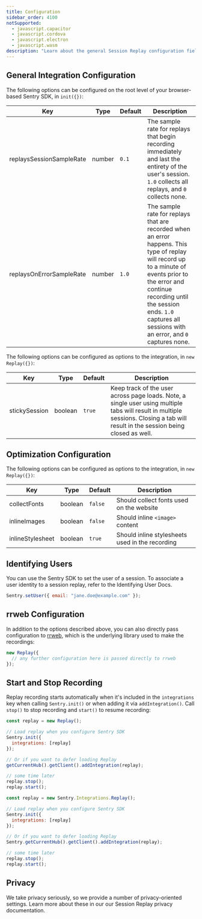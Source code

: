 ```yaml
---
title: Configuration
sidebar_order: 4100
notSupported:
  - javascript.capacitor
  - javascript.cordova
  - javascript.electron
  - javascript.wasm
description: "Learn about the general Session Replay configuration fields."
---
```


<Include name="beta-note-session-replay.mdx" />

## General Integration Configuration

The following options can be configured on the root level of your browser-based Sentry SDK, in `init({})`:

| Key                      | Type   | Default | Description                                                                                                                                                                                                                                                       |
| ------------------------ | ------ | ------- | ----------------------------------------------------------------------------------------------------------------------------------------------------------------------------------------------------------------------------------------------------------------- |
| replaysSessionSampleRate | number | `0.1`   | The sample rate for replays that begin recording immediately and last the entirety of the user's session. `1.0` collects all replays, and `0` collects none.                                                                                                      |
| replaysOnErrorSampleRate | number | `1.0`   | The sample rate for replays that are recorded when an error happens. This type of replay will record up to a minute of events prior to the error and continue recording until the session ends. `1.0` captures all sessions with an error, and `0` captures none. |

The following options can be configured as options to the integration, in `new Replay({})`:

| Key           | Type    | Default | Description                                                                                                                                                                        |
| ------------- | ------- | ------- | ---------------------------------------------------------------------------------------------------------------------------------------------------------------------------------- |
| stickySession | boolean | `true`  | Keep track of the user across page loads. Note, a single user using multiple tabs will result in multiple sessions. Closing a tab will result in the session being closed as well. |

## Optimization Configuration

The following options can be configured as options to the integration, in `new Replay({})`:

| Key              | Type    | Default | Description                                     |
| ---------------- | ------- | ------- | ----------------------------------------------- |
| collectFonts     | boolean | `false` | Should collect fonts used on the website        |
| inlineImages     | boolean | `false` | Should inline `<image>` content                 |
| inlineStylesheet | boolean | `true`  | Should inline stylesheets used in the recording |

## Identifying Users

You can use the Sentry SDK to set the user of a session. To associate a user identity to a session replay, refer to the <PlatformLink to="/enriching-events/identify-user">Identifying User Docs</PlatformLink>.

```javascript
Sentry.setUser({ email: "jane.doe@example.com" });
```

## rrweb Configuration

In addition to the options described above, you can also directly pass configuration to [rrweb](https://github.com/rrweb-io/rrweb/blob/rrweb%401.1.3/guide.md), which is the underlying library used to make the recordings:

```javascript
new Replay({
  // any further configuration here is passed directly to rrweb
});
```

## Start and Stop Recording

Replay recording starts automatically when it's included in the `integrations` key when calling `Sentry.init()` or when adding it via `addIntegration()`. Call `stop()` to stop recording and `start()` to resume recording:

```javascript {tabTitle: ESM}
const replay = new Replay();

// Load replay when you configure Sentry SDK
Sentry.init({
  integrations: [replay]
});

// Or if you want to defer loading Replay
getCurrentHub().getClient().addIntegration(replay);

// some time later
replay.stop();
replay.start();
```

```javascript {tabTitle: CDN}
const replay = new Sentry.Integrations.Replay();

// Load replay when you configure Sentry SDK
Sentry.init({
  integrations: [replay]
});

// Or if you want to defer loading Replay
Sentry.getCurrentHub().getClient().addIntegration(replay);

// some time later
replay.stop();
replay.start();
```

## Privacy

We take privacy seriously, so we provide a number of privacy-oriented settings. Learn more about these in our our <PlatformLink to="/session-replay/privacy/#privacy-configuration">Session Replay privacy documentation</PlatformLink>.
